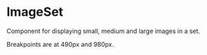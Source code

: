 
<Meta of={IndexStories} />

# ImageSet

Component for displaying small, medium and large images in a set.

Breakpoints are at 490px and 980px.

<Canvas>
  <Story of={IndexStories.Example} />
</Canvas>
